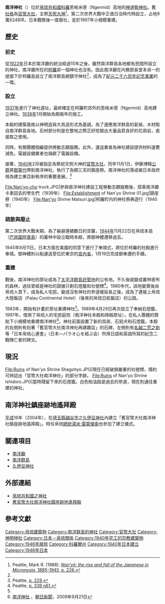{{日本神社
| name = 南洋神社
| img = File:Nanyo Shrine.JPG
| img_capt = 戰前之南洋神社
| image_width = 250px
| nihongo = 南洋神社
| hiragana = なんようじんじゃ
| romaji = Nanyō Jinja
| location = [[南洋群島|南洋群島]]（現[[帛琉|帛琉]]）[[科羅|科羅]]
| god = [[天照大神|天照大神]]
| type = [[官幣大社|官幣大社]]
| struct = [[神明造|神明造]]・[[大鳥造|大鳥造]]之混合様式
| open_year = [[昭和|昭和]]15年（1940年）
| cere_date = 10月17日
|}}

'''南洋神社'''（{{lang|ja|なんようじんじゃ}}）位於[[帛琉共和國|帛琉共和國]][[科羅|科羅]]恩格米德（Ngermid）高地的[[神道敎|神道敎]][[神社|神社]]。舊[[社格|社格]]為[[官幣大社|官幣大社]]，主祭[[天照大神|天照大神]]<ref name="peattie226">Peattie, Mark R. (1988). [https://books.google.com/books?id=DHxdSkoo4AMC&pg=PA226&dq=  ''Nanʻyō: the rise and fall of the Japanese in Micronesia, 1885–1945,'' p. 226.]</ref>，第二次世界大戰中正值日治時代時設立，占地9萬6248坪。日本戰敗後一度廢社，並於1997年小規模重建。
== 歷史 ==
=== 前史 ===
從[[1922年|1922年]]日本於南洋廳的統治經過15年之後，雖然南洋群島各地都有民間所設立的神社，南洋廳所在的[[柯羅|柯羅]]卻一個神社也沒有。因此南洋廳在内務部長堂本貞一的提倡下於柯羅島設立了南洋群島總鎮守神社<ref name="peattie226"/>，成為了[[紀元二千六百年記念行事|紀元二千六百年記念事業]]的一環。
=== 設立 ===
[[1937年|1937年]]進行了神社選址，最終確定在柯羅町郊外的恩格米德（Ngermid）高地建立神社。[[1938年|1938年]]1月開始為期兩年的施工。

本殿的建築風格以神明造與大鳥造形式為基調，為了適應南洋群島的氣候，木材取自南洋群島各地。石材部分則是在整地之際正好挖掘出大量品質良好的花崗岩，直接取之使用。

同時，有關團體相繼提供勞動志願服務。此外，運送業者為神社建設提供材料運費減免，電器設備業者也捐獻了電器設備。

接著，[[1940年|1940年]]2月被指定為祭祀天照大神的[[官幣大社|官幣大社]]，同年11月1日，伊藤博精[[公爵|公爵]]將[[御神體|御靈代]]帶到南洋神社，執行了為期三天的鎮座祭。南洋神社的落成被日本政府視為建立東亞新秩序的重要進展。<ref>Peattie, [https://books.google.com/books?id=DHxdSkoo4AMC&pg=PA229&dq=  p. 229.]</ref>
<gallery>
File:Nan'yo-cho truck.JPG|參與南洋神社建設工程勞動志願服務後，搭乘南洋廳卡車回去的學生們（1939年）
File:Establishment of Nan'yo Shrine 01.jpg|鎮座祭（1940年）
File:Nan'yo Shrine Matsuri.jpg|柯羅町内的神社祭典遊行（1940年）
</gallery>

=== 疏散與廢止 ===
第二次世界大戰末期，為了躲避連續數日的空襲，[[1944年|1944年]]11月22日在帛琉本島（[[巴貝圖阿普島|巴貝圖阿普島]]）的叢林中設立臨時本殿，將御神體遷移過去。

1945年9月11日，日本方面在美國的同意下進行了奉燒式，將位於柯羅的社殿進行奉燒。御神體則以船運送至位於東京的[[宮內省|宮內省]]，1月19日完成御奉遷的手續。

=== 重建 ===
戰後，南洋神社的原址成為了[[太平洋群島託管地|太平洋群島託管地]]的公有地。不久後就變成叢林密布的森林，過往曾經是神社的證據只剩石燈籠和社號標<ref name="peattie339">Peattie, [https://books.google.com/books?id=DHxdSkoo4AMC&pg=PA339&dq=  p. 339 n61.]</ref>。1980年代，該地變賣後由帛琉人買下，成為私人宅邸。變成沒有神社的參道被延長之後，成為了連接上帛琉大陸飯店（Palau Continental Hotel）（後來的帛琉日航飯店）的公路。

1983年，開始有計畫於原址重建神社<ref name="peattie339"/>。1989年4月29日再次設立了奉納石燈籠，1997年，借用了帛琉人的宅邸庭院（南洋神社本殿和拜殿原址），在私人團體的贊助下小規模地重建南洋神社<ref>[http://www.asahi-net.or.jp/~un3k-mn/0815-hisaizu.htm 南洋神社] {{Wayback|url=http://www.asahi-net.or.jp/~un3k-mn/0815-hisaizu.htm |date=20160303174616 }}。[[朝日新聞|朝日新聞]]，2009年9月21日</ref>。神社前面設置了新的鳥居、石狛犬和石燈籠。本殿的右側則有刻著「舊官幣大社南洋神社再建趣旨」的石碑，左側則有[[名越二荒之助|名越二荒之助]]等「日本帛琉心連會」（日本—パラオ心を結ぶ会）所用日語和英語所寫的紀念二戰陣亡者的碑文。

==現況==
<gallery>
File:Ruins of Nan'yo Shrine Shagohyo.JPG|現在已經破損嚴重的社號標，隱約可辨認出「官幣大社南洋神社」的部分字跡。
File:Ruins of Nan'yo Shrine Ishidoro.JPG|當時殘留下來的石燈籠。白色柏油路是過去的參道，現在則通往重建的神社。
</gallery>


== 南洋神社鎮座跡地遙拜殿 ==
[[平成|平成]]16年（2004年），在[[埼玉縣|埼玉縣]][[越谷市|越谷市]]之[[久伊豆神社|久伊豆神社]]內建立「舊官幣大社南洋神社鎮座跡地遙拜殿」。時任帛琉[[總統|總統]][[湯米·雷蒙傑索|湯米·雷蒙傑索]]也參加了建立儀式。

== 關連項目 ==
{{Commonscat|Nan'yo-jinja}}
*[[南洋廳|南洋廳]]
*[[南洋群島|南洋群島]]
*[[久伊豆神社|久伊豆神社]]

== 外部連結 ==
* [https://web.archive.org/web/20110727110724/http://www.nanyou.org/shrine.html 帛琉共和國之神社]
* [http://www.hisaizu.net/youhaiden.html 舊官幣大社南洋神社鎮座跡地遙拜殿] {{Wayback|url=http://www.hisaizu.net/youhaiden.html |date=20160121195549 }}

== 參考文獻 ==
{{reflist|2}}

{{近代社格制度}}

[[Category:帛琉建築物|Category:帛琉建築物]]
[[Category:南洋群島的神社|Category:南洋群島的神社]]
[[Category:官幣大社|Category:官幣大社]]
[[Category:神明神社|Category:神明神社]]
[[Category:日本－帛琉關係|Category:日本－帛琉關係]]
[[Category:1940年完工的宗教建築物|Category:1940年完工的宗教建築物]]
[[Category:1946年廢除|Category:1946年廢除]]
[[Category:科羅爾州|Category:科羅爾州]]
[[Category:1940年日本建立|Category:1940年日本建立]]
[[Category:1946年日本|Category:1946年日本]]